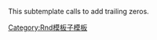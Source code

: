 <includeonly>{{rnd/-|{{{1}}}|{{{2}}}}}</includeonly><noinclude>This subtemplate calls {{tl|rnd/-}} to add trailing zeros.

[[Category:Rnd模板子模板]]</noinclude>